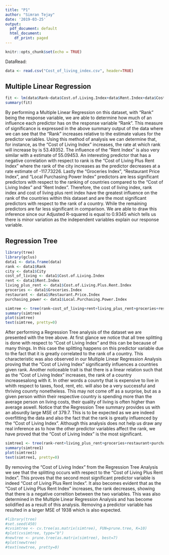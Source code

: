 ```yaml
---
title: "P1"
author: "Simran Tejay"
date: '2019-03-25'
output:
  pdf_document: default
  html_document:
    df_print: paged
---
```


```r
knitr::opts_chunk$set(echo = TRUE)
```
DataRead:
```r
data <- read.csv("Cost_of_living_index.csv", header=TRUE)
```

## Multiple Linear Regression

```r
fit <- lm(data$Rank~data$Cost.of.Living.Index+data$Rent.Index+data$Cost.of.Living.Plus.Rent.Index+data$Groceries.Index+data$Restaurant.Price.Index+data$Local.Purchasing.Power.Index)
summary(fit)
```
By performing a Multiple Linear Regression on this dataset, with "Rank" being the response variable, we are able to determine how much of an influence each predictor has on the response variable "Rank". This measure of significance is expressed in the above summary output of the data where we can see that the "Rank" increases relative to the estimate values for the predictor variables. Using this method of analysis we can determine that, for instance, as the "Cost of Living Index" increases, the rate at which rank will increase by is 53.49352. The influence of the "Rent Index" is also very similar with a estimate of 55.09453. An interesting predictor that has a negative correlation with respect to rank is the "Cost of Living Plus Rent Index" where the rank of the city increases as the predictor decreases at a rate estimate of -117.73226. Lastly the "Groceries Index", "Restaurant Price Index", and "Local Purchasing Power Index" predictors are less significant predictors with respect to the ranking of countries compared to the "Cost of Living Index" and "Rent Index". Therefore, the cost of living index, rank index and cost of living plus rent index have the greatest influence on the rank of the countries within this dataset and are the most significant predictors with respect to the rank of a country. While the remaining predictors are far less significant in comparison. We are able to draw this inference since our Adjusted R-squared is equal to 0.9345 which tells us there is minor variation as the independent variables explain our response variable. 


## Regression Tree
```r
library(tree)
library(gclus)
data1 <- data.frame(data)
rank <- data1$Rank
city <- data1$City
cost_of_living <- data1$Cost.of.Living.Index
rent <- data1$Rent.Index
living_plus_rent <- data1$Cost.of.Living.Plus.Rent.Index 
groceries <- data1$Groceries.Index
restaurant <- data1$Restaurant.Price.Index
purchasing_power <- data1$Local.Purchasing.Power.Index

simtree <- tree(rank~cost_of_living+rent+living_plus_rent+groceries+restaurant+purchasing_power)
summary(simtree)
plot(simtree)
text(simtree, pretty=0)
```
After performing a Regression Tree analysis of the dataset we are presented with the tree above. At first glance we notice that all tree splitting is done with respect to "Cost of Living Index" and this can be because of many things. In this case the splitting happens on this predictor variable due to the fact that it is greatly correlated to the rank of a country. This characteristic was also observed in our Multiple Linear Regression Analysis proving that the "Cost of Living Index" significantly influences a countries given rank. Another noticeable trait is that there is a linear relation such that as the "Cost of Living Index" increases, the rank of a country increasesalong with it. In other words a counrty that is expensive to live in whith respect to taxes, food, rent, etc. will also be a very successful and thriving counrty nonetheless. This may not come off as a surprise, but as a given person within their respective country is spending more than the average person on living costs, their quality of living is often higher than average aswell. Notice that the Regression Tree summary provides us with an absurdly large MSE of 379.7. This is to be expected as we are indeed overfitting the data and also the fact that the rank is greatly influenced by the "Cost of Living Index". Although this analysis does not help us draw any real inference as to how the other predictor variables affect the rank, we have proved that the "Cost of Living Index" is the most significant. 


```r
simtree1 <- tree(rank~rent+living_plus_rent+groceries+restaurant+purchasing_power)
summary(simtree1)
plot(simtree1)
text(simtree1, pretty=0)
```
By removing the "Cost of Living Index" from the Regression Tree Analysis we see that the splitting occurs with respect to the "Cost of Living Plus Rent Index". This proves that the second most significant predictor variable is indeed "Cost of Living Plus Rent Index". It also becomes evident that as the "Cost of Living Plus Rent Index" increases, the rank decreases, showing that there is a negative correltion between the two variables. This was also determined in the Multiple Linear Regression Analysis and has become solidified as a result of this analysis. Removing a predictor variable has resulted in a larger MSE of 1938 which is also expected.


```r
#library(tree)
#set.seed(450)
#cvsimtree <- cv.tree(as.matrix(simtree), FUN=prune.tree, K=10)
#plot(cvsimtree, type="b")
#newtree <- prune.tree(as.matrix(simtree), best=7)
#plot(newtree)
#text(newtree, pretty=0)
```



